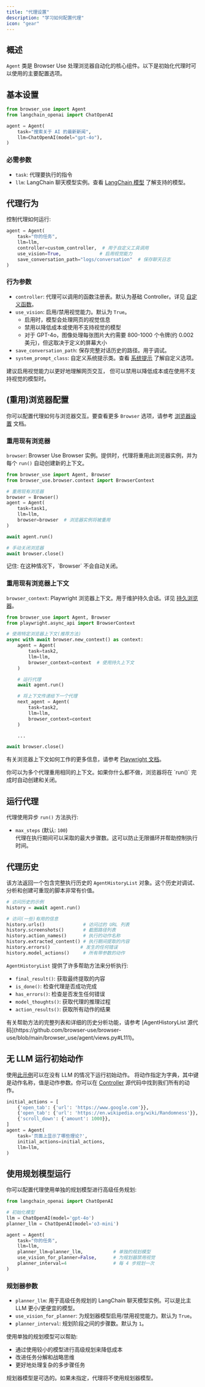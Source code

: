 ```yaml
---
title: "代理设置"
description: "学习如何配置代理"
icon: "gear"
---
```


## 概述

`Agent` 类是 Browser Use 处理浏览器自动化的核心组件。以下是初始化代理时可以使用的主要配置选项。

## 基本设置

```python
from browser_use import Agent
from langchain_openai import ChatOpenAI

agent = Agent(
    task="搜索关于 AI 的最新新闻",
    llm=ChatOpenAI(model="gpt-4o"),
)
```

### 必需参数

- `task`: 代理要执行的指令
- `llm`: LangChain 聊天模型实例。查看 <a href="/customize/supported-models">LangChain 模型</a> 了解支持的模型。

## 代理行为

控制代理如何运行:

```python
agent = Agent(
    task="你的任务",
    llm=llm,
    controller=custom_controller,  # 用于自定义工具调用
    use_vision=True,              # 启用视觉能力
    save_conversation_path="logs/conversation"  # 保存聊天日志
)
```

### 行为参数

- `controller`: 代理可以调用的函数注册表。默认为基础 Controller。详见 <a href="/customize/custom-functions">自定义函数</a>。
- `use_vision`: 启用/禁用视觉能力。默认为 `True`。
  - 启用时，模型会处理网页的视觉信息
  - 禁用以降低成本或使用不支持视觉的模型
  - 对于 GPT-4o，图像处理每张图片大约需要 800-1000 个令牌(约 0.002 美元)，但这取决于定义的屏幕大小
- `save_conversation_path`: 保存完整对话历史的路径。用于调试。
- `system_prompt_class`: 自定义系统提示类。查看 <a href="/customize/system-prompt">系统提示</a> 了解自定义选项。

<Note>
  建议启用视觉能力以更好地理解网页交互，
  但可以禁用以降低成本或在使用不支持视觉的模型时。
</Note>

## (重用)浏览器配置

你可以配置代理如何与浏览器交互。要查看更多 `Browser` 选项，请参考 <a href="/customize/browser-settings">浏览器设置</a> 文档。

### 重用现有浏览器

`browser`: Browser Use Browser 实例。提供时，代理将重用此浏览器实例，并为每个 `run()` 自动创建新的上下文。

```python
from browser_use import Agent, Browser
from browser_use.browser.context import BrowserContext

# 重用现有浏览器
browser = Browser()
agent = Agent(
    task=task1,
    llm=llm,
    browser=browser  # 浏览器实例将被重用
)

await agent.run()

# 手动关闭浏览器
await browser.close()
```

<Note>
  记住: 在这种情况下，`Browser` 不会自动关闭。
</Note>

### 重用现有浏览器上下文

`browser_context`: Playwright 浏览器上下文。用于维护持久会话。详见 <a href="/customize/persistent-browser">持久浏览器</a>。

```python
from browser_use import Agent, Browser
from playwright.async_api import BrowserContext

# 使用特定浏览器上下文(推荐方法)
async with await browser.new_context() as context:
    agent = Agent(
        task=task2,
        llm=llm,
        browser_context=context  # 使用持久上下文
    )

    # 运行代理
    await agent.run()

    # 将上下文传递给下一个代理
    next_agent = Agent(
        task=task2,
        llm=llm,
        browser_context=context
    )

    ...

await browser.close()
```

有关浏览器上下文如何工作的更多信息，请参考 [Playwright 文档](https://playwright.dev/docs/api/class-browsercontext)。

<Note>
  你可以为多个代理重用相同的上下文。如果你什么都不做，浏览器将在 `run()` 完成时自动创建和关闭。
</Note>

## 运行代理

代理使用异步 `run()` 方法执行:

- `max_steps` (默认: `100`)  
  代理在执行期间可以采取的最大步骤数。这可以防止无限循环并帮助控制执行时间。

## 代理历史

该方法返回一个包含完整执行历史的 `AgentHistoryList` 对象。这个历史对调试、分析和创建可重现的脚本非常有价值。

```python
# 访问历史的示例
history = await agent.run()

# 访问(一些)有用的信息
history.urls()              # 访问过的 URL 列表
history.screenshots()       # 截图路径列表
history.action_names()      # 执行的动作名称
history.extracted_content() # 执行期间提取的内容
history.errors()           # 发生的任何错误
history.model_actions()     # 所有带参数的动作
```

`AgentHistoryList` 提供了许多帮助方法来分析执行:

- `final_result()`: 获取最终提取的内容
- `is_done()`: 检查代理是否成功完成
- `has_errors()`: 检查是否发生任何错误
- `model_thoughts()`: 获取代理的推理过程
- `action_results()`: 获取所有动作的结果

<Note>
  有关帮助方法的完整列表和详细的历史分析功能，请参考 [AgentHistoryList 源代码](https://github.com/browser-use/browser-use/blob/main/browser_use/agent/views.py#L111)。
</Note>

## 无 LLM 运行初始动作
使用[此示例](https://github.com/browser-use/browser-use/blob/main/examples/features/initial_actions.py)可以在没有 LLM 的情况下运行初始动作。
将动作指定为字典，其中键是动作名称，值是动作参数。你可以在 [Controller](https://github.com/browser-use/browser-use/blob/main/browser_use/controller/service.py) 源代码中找到我们所有的动作。
```python
initial_actions = [
    {'open_tab': {'url': 'https://www.google.com'}},
    {'open_tab': {'url': 'https://en.wikipedia.org/wiki/Randomness'}},
    {'scroll_down': {'amount': 1000}},
]
agent = Agent(
    task='页面上显示了哪些理论?',
    initial_actions=initial_actions,
    llm=llm,
)
```

## 使用规划模型运行

你可以配置代理使用单独的规划模型进行高级任务规划:

```python
from langchain_openai import ChatOpenAI

# 初始化模型
llm = ChatOpenAI(model='gpt-4o')
planner_llm = ChatOpenAI(model='o3-mini')

agent = Agent(
    task="你的任务",
    llm=llm,
    planner_llm=planner_llm,           # 单独的规划模型
    use_vision_for_planner=False,      # 为规划器禁用视觉
    planner_interval=4                 # 每 4 步规划一次
)
```

### 规划器参数

- `planner_llm`: 用于高级任务规划的 LangChain 聊天模型实例。可以是比主 LLM 更小/更便宜的模型。
- `use_vision_for_planner`: 为规划器模型启用/禁用视觉能力。默认为 `True`。
- `planner_interval`: 规划阶段之间的步骤数。默认为 `1`。

使用单独的规划模型可以帮助:
- 通过使用较小的模型进行高级规划来降低成本
- 改进任务分解和战略思维
- 更好地处理复杂的多步骤任务

<Note>
  规划器模型是可选的。如果未指定，代理将不使用规划器模型。
</Note>
